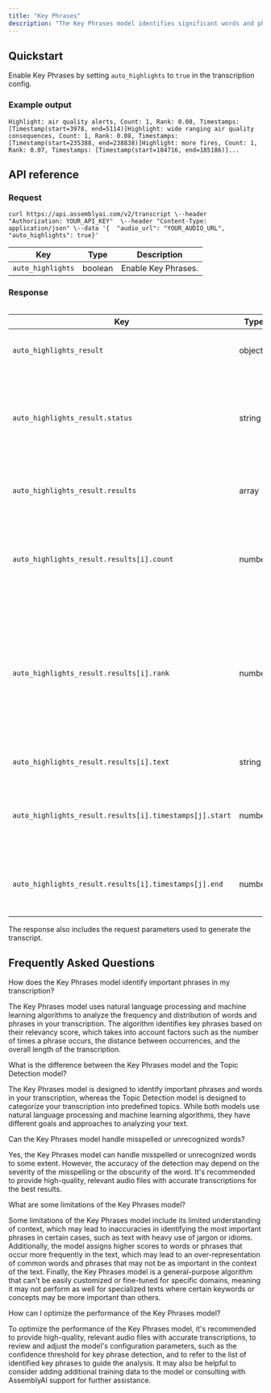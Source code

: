 ```yaml
---
title: "Key Phrases"
description: "The Key Phrases model identifies significant words and phrases in your transcript and lets you extract the most important concepts or highlights from your audio or video file."
---
```


## Quickstart[​](#quickstart "Direct link to Quickstart")

Enable Key Phrases by setting `auto_highlights` to `true` in the transcription config.

### Example output[​](#example-output "Direct link to Example output")

```
Highlight: air quality alerts, Count: 1, Rank: 0.08, Timestamps: [Timestamp(start=3978, end=5114)]Highlight: wide ranging air quality consequences, Count: 1, Rank: 0.08, Timestamps: [Timestamp(start=235388, end=238838)]Highlight: more fires, Count: 1, Rank: 0.07, Timestamps: [Timestamp(start=184716, end=185186)]...
```

## API reference[​](#api-reference "Direct link to API reference")

### Request[​](#request "Direct link to Request")

```
curl https://api.assemblyai.com/v2/transcript \--header "Authorization: YOUR_API_KEY"  \--header "Content-Type: application/json" \--data '{  "audio_url": "YOUR_AUDIO_URL",  "auto_highlights": true}'
```

| Key               | Type    | Description         |
| ----------------- | ------- | ------------------- |
| `auto_highlights` | boolean | Enable Key Phrases. |

### Response[​](#response "Direct link to Response")

```
```

| Key                                                     | Type   | Description                                                                                                                    |
| ------------------------------------------------------- | ------ | ------------------------------------------------------------------------------------------------------------------------------ |
| `auto_highlights_result`                                | object | The result of the Key Phrases model.                                                                                           |
| `auto_highlights_result.status`                         | string | Is either `success`, or `unavailable` in the rare case that the Key Phrases model failed.                                      |
| `auto_highlights_result.results`                        | array  | A temporally-sequential array of key phrases.                                                                                  |
| `auto_highlights_result.results[i].count`               | number | The total number of times the i-th key phrase appears in the audio file.                                                       |
| `auto_highlights_result.results[i].rank`                | number | The total relevancy to the overall audio file of this key phrase. A greater number means that the key phrase is more relevant. |
| `auto_highlights_result.results[i].text`                | string | The text itself of the key phrase.                                                                                             |
| `auto_highlights_result.results[i].timestamps[j].start` | number | The starting time of the j-th appearance of the i-th key phrase.                                                               |
| `auto_highlights_result.results[i].timestamps[j].end`   | number | The ending time of the j-th appearance of the i-th key phrase.                                                                 |

The response also includes the request parameters used to generate the transcript.

## Frequently Asked Questions[​](#frequently-asked-questions "Direct link to Frequently Asked Questions")

How does the Key Phrases model identify important phrases in my transcription?

The Key Phrases model uses natural language processing and machine learning algorithms to analyze the frequency and distribution of words and phrases in your transcription. The algorithm identifies key phrases based on their relevancy score, which takes into account factors such as the number of times a phrase occurs, the distance between occurrences, and the overall length of the transcription.

What is the difference between the Key Phrases model and the Topic Detection model?

The Key Phrases model is designed to identify important phrases and words in your transcription, whereas the Topic Detection model is designed to categorize your transcription into predefined topics. While both models use natural language processing and machine learning algorithms, they have different goals and approaches to analyzing your text.

Can the Key Phrases model handle misspelled or unrecognized words?

Yes, the Key Phrases model can handle misspelled or unrecognized words to some extent. However, the accuracy of the detection may depend on the severity of the misspelling or the obscurity of the word. It's recommended to provide high-quality, relevant audio files with accurate transcriptions for the best results.

What are some limitations of the Key Phrases model?

Some limitations of the Key Phrases model include its limited understanding of context, which may lead to inaccuracies in identifying the most important phrases in certain cases, such as text with heavy use of jargon or idioms. Additionally, the model assigns higher scores to words or phrases that occur more frequently in the text, which may lead to an over-representation of common words and phrases that may not be as important in the context of the text. Finally, the Key Phrases model is a general-purpose algorithm that can't be easily customized or fine-tuned for specific domains, meaning it may not perform as well for specialized texts where certain keywords or concepts may be more important than others.

How can I optimize the performance of the Key Phrases model?

To optimize the performance of the Key Phrases model, it's recommended to provide high-quality, relevant audio files with accurate transcriptions, to review and adjust the model's configuration parameters, such as the confidence threshold for key phrase detection, and to refer to the list of identified key phrases to guide the analysis. It may also be helpful to consider adding additional training data to the model or consulting with AssemblyAI support for further assistance.
